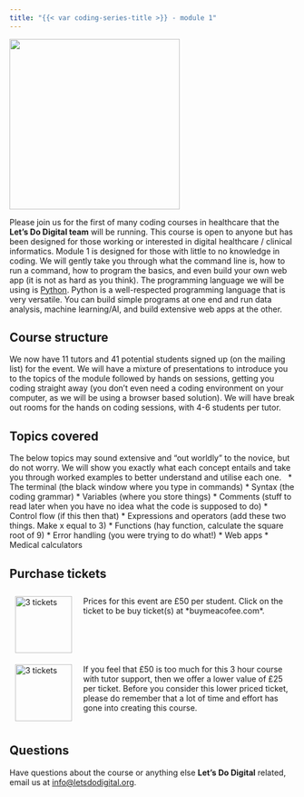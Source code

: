 ```yaml
---
title: "{{< var coding-series-title >}} - module 1"
---
```


![](/media/lets-learn-code-module-1.png){height=300px fig-align="center" fig-alt="Let's Do Digital Logo and words 'Let's Learn Code' on a note pad held by a hadn in the bottom left corner"}

Please join us for the first of many coding courses in healthcare that the **Let's Do Digital team** will be running. This course is open to anyone but has been designed for those working or interested in digital healthcare / clinical informatics. Module 1 is designed for those with little to no knowledge in coding. We will gently take you through what the command line is, how to run a command, how to program the basics, and even build your own web app (it is not as hard as you think). The programming language we will be using is [Python](https://www.python.org/about/). Python is a well-respected programming language that is very versatile. You can build simple programs at one end and run data analysis, machine learning/AI, and build extensive web apps at the other.

## Course structure

We now have 11 tutors and 41 potential students signed up (on the mailing list) for the event. We will have a mixture of presentations to introduce you to the topics of the module followed by hands on sessions, getting you coding straight away (you don't even need a coding environment on your computer, as we will be using a browser based solution). We will have break out rooms for the hands on coding sessions, with 4-6 students per tutor.


## Topics covered

The below topics may sound extensive and "out worldly" to the novice, but do not worry. We will show you exactly what each concept entails and take you through worked examples to better understand and utilise each one.
 
* The terminal (the black window where you type in commands)
* Syntax (the coding grammar)
* Variables (where you store things)
* Comments (stuff to read later when you have no idea what the code is supposed to do)
* Control flow (if this then that)
* Expressions and operators (add these two things. Make x equal to 3)
* Functions (hay function, calculate the square root of 9)
* Error handling (you were trying to do what!)
* Web apps
* Medical calculators


## Purchase tickets

```{=html}
<div style="display: flex; flex-direction: column; width: 100%;">
    <div style="display: flex; flex-direction: row;">
        <div style="display: flex; flex-direction: column; width: 20%; padding: 10px;">
            <a href="https://www.buymeacoffee.com/letsdodigital/e/241514" style="display: flex; justify-content: center;">
                <img src="/media/tickets.jpg" alt="3 tickets" style="height: 100px;">
            </a>
        </div>
        <div style="display: flex; flex-direction: column; width: 80%; padding: 10px;">
            Prices for this event are £50 per student. Click on the ticket to be buy ticket(s) at *buymeacofee.com*.
        </div>
    </div>
    <div style="display: flex; flex-direction: row;">
        <div style="display: flex; flex-direction: column; width: 20%; padding: 10px;">
            <a href="https://www.buymeacoffee.com/letsdodigital/e/241511" style="display: flex; justify-content: center;">
                <img src="/media/tickets.jpg" alt="3 tickets" style="height: 100px;">
            </a>
        </div>
        <div style="display: flex; flex-direction: column; width: 80%; padding: 10px;">
            If you feel that £50 is too much for this 3 hour course with tutor support, then we offer a lower value of £25 per ticket. Before you consider this lower priced ticket, please do remember that a lot of time and effort has gone into creating this course.
        </div>
    </div>
</div>
```


## Questions

Have questions about the course or anything else **Let's Do Digital** related, email us at [info@letsdodigital.org](mailto:info@letsdodigital.org).